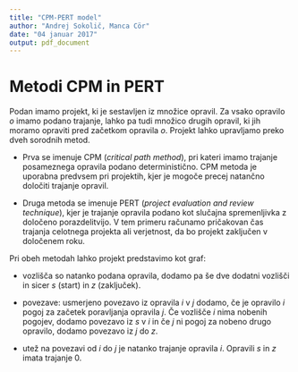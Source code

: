 ```yaml
---
title: "CPM-PERT model"
author: "Andrej Sokolič, Manca Cör"
date: "04 januar 2017"
output: pdf_document
---
```


# Metodi CPM in PERT

Podan imamo projekt, ki je sestavljen iz množice opravil. Za vsako opravilo *o* imamo podano trajanje, lahko pa tudi množico drugih opravil, ki jih moramo opraviti pred začetkom opravila *o*. 
Projekt lahko upravljamo preko dveh sorodnih metod.

- Prva se imenuje CPM (*critical path method*), pri kateri imamo trajanje posameznega opravila podano deterministično. CPM metoda je uporabna predvsem pri projektih, kjer je mogoče precej natančno določiti trajanje opravil. 

- Druga metoda se imenuje PERT (*project evaluation and review technique*), kjer je trajanje opravila podano kot slučajna spremenljivka z določeno porazdelitvijo. V tem primeru računamo pričakovan čas trajanja celotnega projekta ali verjetnost, da bo projekt zaključen v določenem roku.

Pri obeh metodah lahko projekt predstavimo kot graf:

- vozlišča so natanko podana opravila, dodamo pa še dve dodatni vozlišči in sicer *s* (start) in *z* (zaključek).

- povezave: usmerjeno povezavo iz opravila *i* v *j* dodamo, če je opravilo *i* pogoj za začetek poravljanja opravila *j*. Če vozlišče *i* nima nobenih pogojev, dodamo povezavo iz *s* v *i* in če *j* ni pogoj za nobeno drugo opravilo, dodamo povezavo iz *j* do *z*.  

- utež na povezavi od *i* do *j* je natanko trajanje opravila *i*. Opravili *s* in *z* imata trajanje 0. 